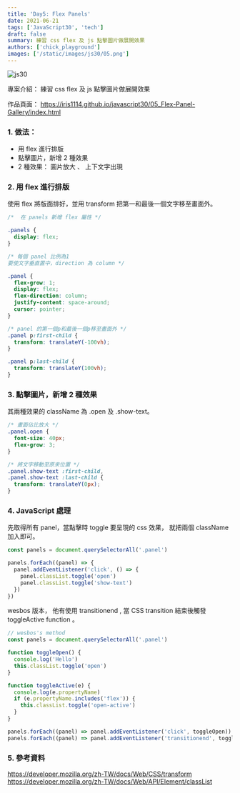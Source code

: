 ```yaml
---
title: 'Day5: Flex Panels'
date: 2021-06-21
tags: ['JavaScript30', 'tech']
draft: false
summary: 練習 css flex 及 js 點擊圖片做展開效果
authors: ['chick_playground']
images: ['/static/images/js30/05.png']
---
```


![js30](/static/images/js30/05.png)

專案介紹： 練習 css flex 及 js 點擊圖片做展開效果

作品頁面： https://iris1114.github.io/javascript30/05_Flex-Panel-Gallery/index.html

### 1. 做法：

- 用 flex 進行排版
- 點擊圖片，新增 2 種效果
- 2 種效果： 圖片放大 、 上下文字出現

### 2. 用 flex 進行排版

使用 flex 將版面排好，並用 transform 把第一和最後一個文字移至畫面外。

```css
/*  在 panels 新增 flex 屬性 */

.panels {
  display: flex;
}

/* 每個 panel 比例為1
要使文字垂直置中，direction 為 column */

.panel {
  flex-grow: 1;
  display: flex;
  flex-direction: column;
  justify-content: space-around;
  cursor: pointer;
}

/* panel 的第一個p和最後一個p移至畫面外 */
.panel p:first-child {
  transform: translateY(-100vh);
}

.panel p:last-child {
  transform: translateY(100vh);
}
```

### 3. 點擊圖片，新增 2 種效果

其兩種效果的 className 為 .open 及 .show-text。

```css
/* 畫面佔比放大 */
.panel.open {
  font-size: 40px;
  flex-grow: 3;
}

/* 將文字移動至原來位置 */
.panel.show-text :first-child,
.panel.show-text :last-child {
  transform: translateY(0px);
}
```

### 4. JavaScript 處理

先取得所有 panel，當點擊時 toggle 要呈現的 css 效果， 就把兩個 className 加入即可。

```javascript
const panels = document.querySelectorAll('.panel')

panels.forEach((panel) => {
  panel.addEventListener('click', () => {
    panel.classList.toggle('open')
    panel.classList.toggle('show-text')
  })
})
```

wesbos 版本， 他有使用 transitionend , 當 CSS transition 結束後觸發 toggleActive function 。

```javascript
// wesbos's method
const panels = document.querySelectorAll('.panel')

function toggleOpen() {
  console.log('Hello')
  this.classList.toggle('open')
}

function toggleActive(e) {
  console.log(e.propertyName)
  if (e.propertyName.includes('flex')) {
    this.classList.toggle('open-active')
  }
}

panels.forEach((panel) => panel.addEventListener('click', toggleOpen))
panels.forEach((panel) => panel.addEventListener('transitionend', toggleActive))
```

### 5. 參考資料

https://developer.mozilla.org/zh-TW/docs/Web/CSS/transform
https://developer.mozilla.org/zh-TW/docs/Web/API/Element/classList
